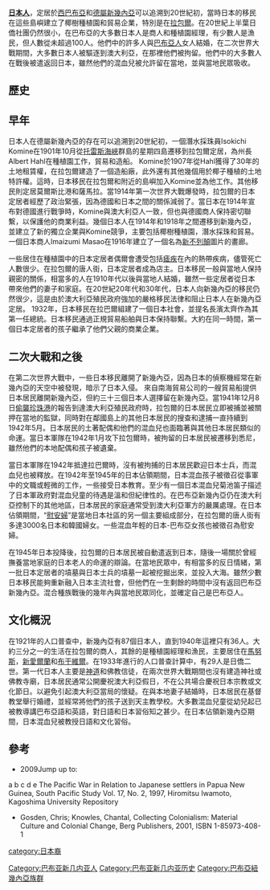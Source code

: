 {{noteTA
|G1 = TO
|T=zh:日本裔巴布亞新幾內亞人;zh-hans:日本裔巴布亚新几内亚人;zh-hk:日本裔巴布亞新畿內亞人;zh-tw:日本裔巴布亞紐幾內亞人
|1=zh:巴布亞新幾內亞;zh-hans:巴布亚新几内亚;zh-hk:巴布亞新畿內亞;zh-tw:巴布亞紐幾內亞
}}

'''[[日本人|日本人]]'''，定居於[[西巴布亞|西巴布亞]]和[[德屬新幾內亞|德屬新幾內亞]]可以追溯到20世紀初，當時日本的移民在這些島嶼建立了椰樹種植園和貿易企業，特別是在[[拉包爾|拉包爾]]。在20世紀上半葉日僑社團仍然很小，在巴布亞的大多數日本人是商人和種植園經理，有少數人是漁民，但人數從未超過100人。他們中的許多人與[[巴布亞人|巴布亞人]]女人結婚，在二次世界大戰期間，大多數日本人被驅逐到澳大利亞，在那裡他們被拘留。他們中的大多數人在戰後被遣返回日本，雖然他們的混血兒被允許留在當地，並與當地民眾吸收。

==歷史==
==早年==
日本人在德屬新幾內亞的存在可以追溯到20世紀初，一個潛水採珠員Isokichi Komine在1901年10月從[[托雷斯海峽|托雷斯海峽]]群島的星期四島遷移到拉包爾定居，為州長Albert Hahl在種植園工作，貿易和造船。 Komine於1907年從Hahl獲得了30年的土地租賃權，在拉包爾建造了一個造船廠，此外還有其他幾個用於椰子種植的土地特許權。這時，日本移民在拉包爾和附近的島嶼加入Komine並為他工作。其他移民則定居莫爾斯比港和薩馬拉。當1914年第一次世界大戰爆發時，拉包爾的日本定居者經歷了政治緊張，因為德國和日本之間的關係減弱了。當日本在1914年宣布對德國進行戰爭時，Komine與澳大利亞人一致，但也與德國商人保持密切聯繫，以保護他的商業利益。幾個日本人在1914年和1918年之間遷移到新幾內亞，並建立了新的獨立企業與Komine競爭，主要包括椰樹種植園，潛水採珠和貿易。一個日本商人Imaizumi Masao在1916年建立了一個名為[[新不列顛|新不列顛]]圖片的畫廊。

一些居住在種植園中的日本定居者偶爾會遭受包括[[瘧疾|瘧疾]]在內的熱帶疾病，儘管死亡人數很少。在拉包爾的唐人街，日本定居者成為店主。日本移民一般與當地人保持親密的關係，相當多的人在1910年代以後與當地人結婚，雖然一些定居者從日本帶來他們的妻子和家庭。在20世紀20年代和30年代，日本人向新幾內亞的移民仍然很少，這是由於澳大利亞殖民政府強加的嚴格移民法律和阻止日本人在新幾內亞定居。 1932年，日本移民在拉巴爾組建了一個日本社會，並提名長濱太齊作為其第一任總統。日本移民通過正規貿易船舶與日本保持聯繫。大約在同一時間，第一個日本定居者的孩子繼承了他們父親的商業企業。

==二次大戰和之後==
在第二次世界大戰中，一些日本移民離開了新幾內亞，因為日本的偵察機經常在新幾內亞的天空中被發現，暗示了日本入侵。 來自南海貿易公司的一艘貿易船提供日本居民離開新幾內亞，但約三十三個日本人選擇留在新幾內亞。當1941年12月8日[[偷襲珍珠港|偷襲珍珠港]]的報告到達澳大利亞殖民政府時，拉包爾的日本居民立即被捕並被關押在當地的監獄，同時對在鄰國島上的其他日本居民的搜查和逮捕一直持續到1942年5月。日本居民的土著配偶和他們的混血兒也面臨著與其他日本居民類似的命運。當日本軍隊在1942年1月攻下拉包爾時，被拘留的日本居民被遷移到悉尼，雖然他們的本地配偶和孩子被遺棄。

當日本軍隊在1942年抵達拉巴爾時，沒有被拘捕的日本居民歡迎日本士兵，而混血兒也被釋放。在1942年至1945年的日本佔領期間，日本混血孩子被徵召從事軍中的文職或輕微的工作，一些接受日本教育。至少有一個日本混血兒菊池笛子描述了日本軍政府對混血兒童的待遇是溫和但紀律性的。在巴布亞新幾內亞仍在澳大利亞控制下的其他地區，日本居民的家庭通常受到澳大利亞軍方的嚴厲處理。在日本佔領期間，“[[慰安婦|慰安婦]]”是當地日本社區的另一個主要組成部分，在拉包爾的唐人街有多達3000名日本和韓國婦女。一些混血年輕的日本-巴布亞女孩也被徵召為慰安婦。

在1945年日本投降後，拉包爾的日本居民被自動遣返到日本，隨後一場關於曾經撫養當地家庭的日本老人的命運的辯論。在當地民眾中，有相當多的反日情緒，第一批日本定居者的墳墓與日本士兵的墳墓一起被挖掘出來，並投入大海。雖然少數日本移民能夠重新融入日本主流社會，但他們在一生剩餘的時間中沒有返回巴布亞新幾內亞。混合種族戰後的幾年內與當地民眾同化，並確定自己是巴布亞人。

==文化概況==
在1921年的人口普查中，新幾內亞有87個日本人，直到1940年這裡只有36人。大約三分之一的生活在拉包爾的商人，其餘的是種植園經理和漁民，主要居住在[[馬努斯|馬努斯]]，[[新愛爾蘭|新愛爾蘭]]和[[布干維爾|布干維爾]]。在1933年進行的人口普查計算中，有29人是日僑二世。第一代日本人主要是[[神道|神道]]和佛教信徒，在兩次世界大戰期間也沒有建造神社或佛教寺廟，日本居民通常公開慶祝澳大利亞假日，不在公共場合慶祝日本宗教或文化節日。以避免引起澳大利亞當局的懷疑。在與本地妻子結婚時，日本居民在基督教堂舉行婚禮，並經常將他們的孩子送到天主教學校。大多數混血兒童從幼兒起已被教導講巴布亞語和英語，對日語和日本習俗知之甚少。在日本佔領新幾內亞期間，日本混血兒被教授日語和文化習俗。

==參考==
*2009Jump up to: 
a b c d e The Pacific War in Relation to Japanese settlers in Papua New Guinea, South Pacific Study Vol. 17, No. 2, 1997, Hiromitsu Iwamoto, Kagoshima University Repository
*Gosden, Chris; Knowles, Chantal, Collecting Colonialism: Material Culture and Colonial Change, Berg Publishers, 2001, ISBN 1-85973-408-1

{{日本侨民}}

[[category:日本裔|category:日本裔]]
[[Category:巴布亚新几内亚人|Category:巴布亚新几内亚人]]
[[Category:巴布亚新几内亚历史|Category:巴布亚新几内亚历史]]
[[Category:巴布亞紐幾內亞族群|Category:巴布亞紐幾內亞族群]]